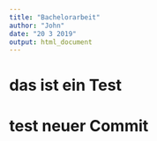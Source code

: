```yaml
---
title: "Bachelorarbeit"
author: "John"
date: "20 3 2019"
output: html_document
---
```


# das ist ein Test

# test neuer Commit